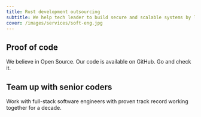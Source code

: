 ```yaml
---
title: Rust development outsourcing
subtitle: We help tech leader to build secure and scalable systems by leveraging Rust language superpowers.
cover: /images/services/soft-eng.jpg
---
```


## Proof of code

We believe in Open Source. Our code is available on GitHub. Go and check it.

<RustProjects />

## Team up with senior coders

Work with full-stack software engineers with proven track record working together for a decade.

<SeniorCoders />

